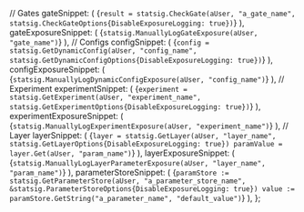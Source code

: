 
  // Gates
  gateSnippet: (
    <CodeBlock language="jsx">
      {`result = statsig.CheckGate(aUser, "a_gate_name", statsig.CheckGateOptions{DisableExposureLogging: true})`}
    </CodeBlock>
  ),
  gateExposureSnippet: (
    <CodeBlock language="jsx">
      {`statsig.ManuallyLogGateExposure(aUser, "gate_name")`}
    </CodeBlock>
  ),
  // Configs
  configSnippet: (
    <CodeBlock language="jsx">
      {`config = statsig.GetDynamicConfig(aUser, "config_name", statsig.GetDynamicConfigOptions{DisableExposureLogging: true})`}
    </CodeBlock>
  ),
  configExposureSnippet: (
    <CodeBlock language="jsx">
      {`statsig.ManuallyLogDynamicConfigExposure(aUser, "config_name")`}
    </CodeBlock>
  ),
  // Experiment
  experimentSnippet: (
    <CodeBlock language="jsx">
      {`experiment = statsig.GetExperiment(aUser, "experiment_name", statsig.GetExperimentOptions{DisableExposureLogging: true})`}
    </CodeBlock>
  ),
  experimentExposureSnippet: (
    <CodeBlock language="jsx">
      {`statsig.ManuallyLogExperimentExposure(aUser, "experiment_name")`}
    </CodeBlock>
  ),
  // Layer
  layerSnippet: (
    <CodeBlock language="jsx">
      {`layer = statsig.GetLayer(aUser, "layer_name", statsig.GetLayerOptions{DisableExposureLogging: true})
paramValue = layer.Get(aUser, "param_name")`}
    </CodeBlock>
  ),
  layerExposureSnippet: (
    <CodeBlock language="jsx">
      {`statsig.ManuallyLogLayerParameterExposure(aUser, "layer_name", "param_name")`}
    </CodeBlock>
  ),
  parameterStoreSnippet: (
    <CodeBlock language="jsx">
      {`paramStore := statsig.GetParameterStore(aUser, "a_parameter_store_name", &statsig.ParameterStoreOptions{DisableExposureLogging: true})
value := paramStore.GetString("a_parameter_name", "default_value")`}
    </CodeBlock>
  ),
};
